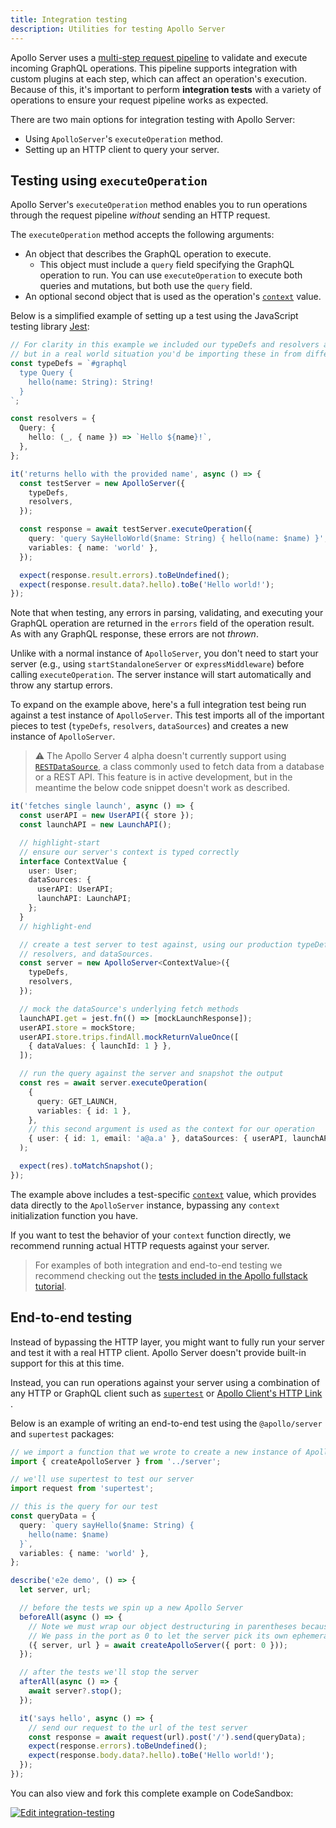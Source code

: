```yaml
---
title: Integration testing
description: Utilities for testing Apollo Server
---
```


Apollo Server uses a [multi-step request pipeline](/apollo-server/integrations/plugins/#request-lifecycle-event-flow) to validate and execute incoming GraphQL operations. This pipeline supports integration with custom plugins at each step, which can affect an operation's execution. Because of this, it's important to perform **integration tests** with a variety of operations to ensure your request pipeline works as expected.

There are two main options for integration testing with Apollo Server:

- Using `ApolloServer`'s `executeOperation` method.
- Setting up an HTTP client to query your server.

## Testing using `executeOperation`

Apollo Server's `executeOperation` method enables you to run operations through the request pipeline _without_ sending an HTTP request.

<!-- TODO(AS4) add link once the API article is updated -->
The `executeOperation` method accepts the following arguments:

- An object that describes the GraphQL operation to execute.
  - This object must include a `query` field specifying the GraphQL operation to run. You can use `executeOperation` to execute both queries and mutations, but both use the `query` field.
- An optional second object that is used as the operation's [`context`](../data/resolvers/#the-context-argument) value.

Below is a simplified example of setting up a test using the JavaScript testing library [Jest](https://jestjs.io/):

<MultiCodeBlock>

```ts title="index.test.ts"
// For clarity in this example we included our typeDefs and resolvers above our test,
// but in a real world situation you'd be importing these in from different files
const typeDefs = `#graphql
  type Query {
    hello(name: String): String!
  }
`;

const resolvers = {
  Query: {
    hello: (_, { name }) => `Hello ${name}!`,
  },
};

it('returns hello with the provided name', async () => {
  const testServer = new ApolloServer({
    typeDefs,
    resolvers,
  });

  const response = await testServer.executeOperation({
    query: 'query SayHelloWorld($name: String) { hello(name: $name) }',
    variables: { name: 'world' },
  });

  expect(response.result.errors).toBeUndefined();
  expect(response.result.data?.hello).toBe('Hello world!');
});
```

</MultiCodeBlock>

Note that when testing, any errors in parsing, validating, and executing your GraphQL operation are returned in the `errors` field of the operation result. As with any GraphQL response, these errors are not _thrown_.

Unlike with a normal instance of `ApolloServer`, you don't need to start your server (e.g., using `startStandaloneServer` or `expressMiddleware`) before calling `executeOperation`. The server instance will start automatically and throw any startup errors.

To expand on the example above, here's a full integration test being run against a test instance of `ApolloServer`. This test imports all of the important pieces to test (`typeDefs`, `resolvers`, `dataSources`) and creates a new instance of `ApolloServer`.

<!-- TODO(AS4) remove once RESTDataSource is up and ready -->

> ⚠️ The Apollo Server 4 alpha doesn't currently support using [`RESTDataSource`](./migration#datasources), a class commonly used to fetch data from a database or a REST API. This feature is in active development, but in the meantime the below code snippet doesn't work as described.

```ts title="integration.test.ts"
it('fetches single launch', async () => {
  const userAPI = new UserAPI({ store });
  const launchAPI = new LaunchAPI();

  // highlight-start
  // ensure our server's context is typed correctly
  interface ContextValue {
    user: User;
    dataSources: {
      userAPI: UserAPI;
      launchAPI: LaunchAPI;
    };
  }
  // highlight-end

  // create a test server to test against, using our production typeDefs,
  // resolvers, and dataSources.
  const server = new ApolloServer<ContextValue>({
    typeDefs,
    resolvers,
  });

  // mock the dataSource's underlying fetch methods
  launchAPI.get = jest.fn(() => [mockLaunchResponse]);
  userAPI.store = mockStore;
  userAPI.store.trips.findAll.mockReturnValueOnce([
    { dataValues: { launchId: 1 } },
  ]);

  // run the query against the server and snapshot the output
  const res = await server.executeOperation(
    {
      query: GET_LAUNCH,
      variables: { id: 1 },
    },
    // this second argument is used as the context for our operation
    { user: { id: 1, email: 'a@a.a' }, dataSources: { userAPI, launchAPI } }, //highlight-line
  );

  expect(res).toMatchSnapshot();
});
```

The example above includes a test-specific [`context`](../data/resolvers/#the-context-argument) value, which provides data directly to the `ApolloServer` instance, bypassing any `context` initialization function you have.

If you want to test the behavior of your `context` function directly, we recommend running actual HTTP requests against your server.

> For examples of both integration and end-to-end testing we recommend checking out the [tests included in the Apollo fullstack tutorial](https://github.com/apollographql/fullstack-tutorial/tree/master/final/server/src/__tests__).

## End-to-end testing

Instead of bypassing the HTTP layer, you might want to fully run your server and test it with a real HTTP client. Apollo Server doesn't provide built-in support for this at this time.

Instead, you can run operations against your server using a combination of any HTTP or GraphQL client such as [`supertest`](https://www.npmjs.com/package/supertest) or [Apollo Client's HTTP Link](/react/api/link/apollo-link-http/) .

<!-- TODO(AS4) double check if this package is going to be updated for AS4 -->
<!-- There are also community packages available such as [`apollo-server-integration-testing`](https://www.npmjs.com/package/apollo-server-integration-testing), which uses mocked Express request and response objects. -->

Below is an example of writing an end-to-end test using the `@apollo/server` and `supertest` packages:

<MultiCodeBlock>

```ts title="server.test.ts"
// we import a function that we wrote to create a new instance of Apollo Server
import { createApolloServer } from '../server';

// we'll use supertest to test our server
import request from 'supertest';

// this is the query for our test
const queryData = {
  query: `query sayHello($name: String) {
    hello(name: $name)
  }`,
  variables: { name: 'world' },
};

describe('e2e demo', () => {
  let server, url;

  // before the tests we spin up a new Apollo Server
  beforeAll(async () => {
    // Note we must wrap our object destructuring in parentheses because we already declared these variables
    // We pass in the port as 0 to let the server pick its own ephemeral port for testing
    ({ server, url } = await createApolloServer({ port: 0 }));
  });

  // after the tests we'll stop the server
  afterAll(async () => {
    await server?.stop();
  });

  it('says hello', async () => {
    // send our request to the url of the test server
    const response = await request(url).post('/').send(queryData);
    expect(response.errors).toBeUndefined();
    expect(response.body.data?.hello).toBe('Hello world!');
  });
});
```

</MultiCodeBlock>

You can also view and fork this complete example on CodeSandbox:

<a href="https://codesandbox.io/s/github/apollographql/docs-examples/tree/main/apollo-server/v4/integration-testing?fontsize=14&hidenavigation=1&theme=dark">
  <img
    alt="Edit integration-testing"
    src="https://codesandbox.io/static/img/play-codesandbox.svg"
  />
</a>
<br />